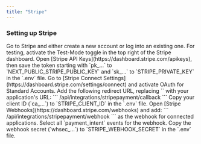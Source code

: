 ```yaml
---
title: "Stripe"
---
```

### Setting up Stripe

<Steps>
    <Step title="Create or log into a Stripe account">
        Go to Stripe and either create a new account or log into an existing one. For testing, activate the Test-Mode toggle in the top right of the Stripe dashboard.
    </Step>
    <Step title="Save API keys">
        Open [Stripe API Keys](https://dashboard.stripe.com/apikeys), then save the token starting with `pk_...` to `NEXT_PUBLIC_STRIPE_PUBLIC_KEY` and `sk_...` to `STRIPE_PRIVATE_KEY` in the `.env` file.
    </Step>
    <Step title="Activate OAuth for Standard Accounts">
        Go to [Stripe Connect Settings](https://dashboard.stripe.com/settings/connect) and activate OAuth for Standard Accounts.
    </Step>
    <Step title="Add the redirect URL">
        Add the following redirect URL, replacing `<Cal.com URL>` with your application's URL:
        ```
        <Cal.com URL>/api/integrations/stripepayment/callback
        ```
    </Step>
    <Step title="Save the Stripe Client ID">
        Copy your client ID (`ca_...`) to `STRIPE_CLIENT_ID` in the `.env` file.
    </Step>
    <Step title="Set up a Stripe webhook">
        Open [Stripe Webhooks](https://dashboard.stripe.com/webhooks) and add:
        ```
        <Cal.com URL>/api/integrations/stripepayment/webhook
        ```
        as the webhook for connected applications.
    </Step>
    <Step title="Select webhook events">
        Select all `payment_intent` events for the webhook.
    </Step>
    <Step title="Save the webhook secret">
        Copy the webhook secret (`whsec_...`) to `STRIPE_WEBHOOK_SECRET` in the `.env` file.
    </Step>
</Steps>
